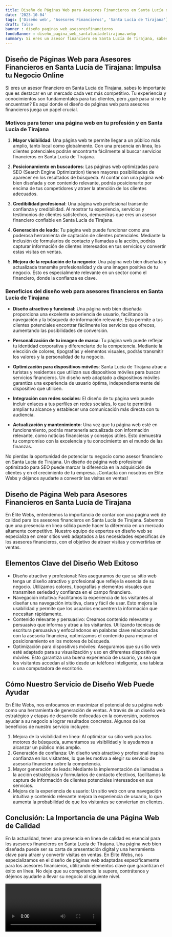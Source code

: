 ```yaml
---
title: Diseño de Páginas Web para Asesores Financieros en Santa Lucía de Tirajana
date: '2023-10-04'
tags: ['Diseño web', 'Asesores Financieros', 'Santa Lucía de Tirajana']
draft: false
banner : diseño_paginas_web_asesoresfinancieros
fondoBanner : diseño_pagina_web_santalucíadetirajana.webp
summary: Si eres un asesor financiero en Santa Lucía de Tirajana, sabes lo importante que es destacar en un mercado cada vez más competitivo. Tu experiencia y conocimientos son fundamentales para tus clientes, pero ¿qué pasa si no te encuentran? Es aquí donde el diseño de páginas web para asesores financieros juega un papel crucial.
---
```


## Diseño de Páginas Web para Asesores Financieros en Santa Lucía de Tirajana: Impulsa tu Negocio Online

Si eres un asesor financiero en Santa Lucía de Tirajana, sabes lo importante que es destacar en un mercado cada vez más competitivo. Tu experiencia y conocimientos son fundamentales para tus clientes, pero ¿qué pasa si no te encuentran? Es aquí donde el diseño de páginas web para asesores financieros juega un papel crucial.

### Motivos para tener una página web en tu profesión y en Santa Lucía de Tirajana

1. **Mayor visibilidad**: Una página web te permite llegar a un público más amplio, tanto local como globalmente. Con una presencia en línea, los clientes potenciales podrán encontrarte fácilmente al buscar servicios financieros en Santa Lucía de Tirajana.

2. **Posicionamiento en buscadores**: Las páginas web optimizadas para SEO (Search Engine Optimization) tienen mayores posibilidades de aparecer en los resultados de búsqueda. Al contar con una página web bien diseñada y con contenido relevante, podrás posicionarte por encima de tus competidores y atraer la atención de los clientes adecuados.

3. **Credibilidad profesional**: Una página web profesional transmite confianza y credibilidad. Al mostrar tu experiencia, servicios y testimonios de clientes satisfechos, demuestras que eres un asesor financiero confiable en Santa Lucía de Tirajana.

4. **Generación de leads**: Tu página web puede funcionar como una poderosa herramienta de captación de clientes potenciales. Mediante la inclusión de formularios de contacto y llamadas a la acción, podrás capturar información de clientes interesados en tus servicios y convertir estas visitas en ventas.

5. **Mejora de la reputación de tu negocio**: Una página web bien diseñada y actualizada transmite profesionalidad y da una imagen positiva de tu negocio. Esto es especialmente relevante en un sector como el financiero, donde la confianza es clave.

### Beneficios del diseño web para asesores financieros en Santa Lucía de Tirajana

- **Diseño atractivo y funcional**: Una página web bien diseñada proporciona una excelente experiencia de usuario, facilitando la navegación y la búsqueda de información relevante. Esto permite a tus clientes potenciales encontrar fácilmente los servicios que ofreces, aumentando las posibilidades de conversión.

- **Personalización de tu imagen de marca**: Tu página web puede reflejar tu identidad corporativa y diferenciarte de la competencia. Mediante la elección de colores, tipografías y elementos visuales, podrás transmitir los valores y la personalidad de tu negocio.

- **Optimización para dispositivos móviles**: Santa Lucía de Tirajana atrae a turistas y residentes que utilizan sus dispositivos móviles para buscar servicios financieros. Un diseño web adaptado a dispositivos móviles garantiza una experiencia de usuario óptima, independientemente del dispositivo que utilicen.

- **Integración con redes sociales**: El diseño de tu página web puede incluir enlaces a tus perfiles en redes sociales, lo que te permitirá ampliar tu alcance y establecer una comunicación más directa con tu audiencia.

- **Actualización y mantenimiento**: Una vez que tu página web esté en funcionamiento, podrás mantenerla actualizada con información relevante, como noticias financieras y consejos útiles. Esto demuestra tu compromiso con la excelencia y tu conocimiento en el mundo de las finanzas.

No pierdas la oportunidad de potenciar tu negocio como asesor financiero en Santa Lucía de Tirajana. Un diseño de página web profesional optimizado para SEO puede marcar la diferencia en la adquisición de clientes y en el crecimiento de tu empresa. ¡Contacta con nosotros en Élite Webs y déjanos ayudarte a convertir las visitas en ventas!

<GifSeo />

<Cta />

## **Diseño de Página Web para Asesores Financieros en Santa Lucía de Tirajana**
En Élite Webs, entendemos la importancia de contar con una página web de calidad para los asesores financieros en Santa Lucía de Tirajana. Sabemos que una presencia en línea sólida puede hacer la diferencia en un mercado altamente competitivo. Nuestro equipo de expertos en diseño web se especializa en crear sitios web adaptados a las necesidades específicas de los asesores financieros, con el objetivo de atraer visitas y convertirlas en ventas. 

## **Elementos Clave del Diseño Web Exitoso**
- Diseño atractivo y profesional: Nos aseguramos de que su sitio web tenga un diseño atractivo y profesional que refleje la esencia de su negocio. Utilizamos colores, tipografías y elementos visuales que transmiten seriedad y confianza en el campo financiero.
- Navegación intuitiva: Facilitamos la experiencia de los visitantes al diseñar una navegación intuitiva, clara y fácil de usar. Esto mejora la usabilidad y permite que los usuarios encuentren la información que necesitan rápidamente.
- Contenido relevante y persuasivo: Creamos contenido relevante y persuasivo que informa y atrae a los visitantes. Utilizando técnicas de escritura persuasiva y enfocándonos en palabras clave relacionadas con la asesoría financiera, optimizamos el contenido para mejorar el posicionamiento en los motores de búsqueda.
- Optimización para dispositivos móviles: Aseguramos que su sitio web esté adaptado para su visualización y uso en diferentes dispositivos móviles. Esto garantiza una buena experiencia de usuario, ya sea que los visitantes accedan al sitio desde un teléfono inteligente, una tableta o una computadora de escritorio.

## **Cómo Nuestro Servicio de Diseño Web Puede Ayudar**
En Élite Webs, nos enfocamos en maximizar el potencial de su página web como una herramienta de generación de ventas. A través de un diseño web estratégico y etapas de desarrollo enfocadas en la conversión, podemos ayudar a su negocio a lograr resultados concretos. Algunos de los beneficios de nuestro servicio incluyen:

1. Mejora de la visibilidad en línea: Al optimizar su sitio web para los motores de búsqueda, aumentamos su visibilidad y le ayudamos a alcanzar un público más amplio.
2. Generación de confianza: Un diseño web atractivo y profesional inspira confianza en los visitantes, lo que les motiva a elegir su servicio de asesoría financiera sobre la competencia.
3. Mayor generación de leads: Mediante la implementación de llamadas a la acción estratégicas y formularios de contacto efectivos, facilitamos la captura de información de clientes potenciales interesados en sus servicios.
4. Mejora de la experiencia de usuario: Un sitio web con una navegación intuitiva y contenido relevante mejora la experiencia de usuario, lo que aumenta la probabilidad de que los visitantes se conviertan en clientes.

## **Conclusión: La Importancia de una Página Web de Calidad**
En la actualidad, tener una presencia en línea de calidad es esencial para los asesores financieros en Santa Lucía de Tirajana. Una página web bien diseñada puede ser su carta de presentación digital y una herramienta clave para atraer y convertir visitas en ventas. En Élite Webs, nos especializamos en el diseño de páginas web adaptadas específicamente para los asesores financieros, utilizando elementos clave que garantizan el éxito en línea. No deje que su competencia le supere, contrátenos y déjenos ayudarle a llevar su negocio al siguiente nivel.

<Video />

<CtaBot job='Asesores Financieros' city='Santa Lucía de Tirajana'/>

<Gmaps query='Santa Lucía de Tirajana+españa+maps' />